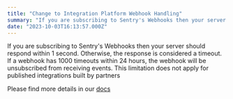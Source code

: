 ```yaml
---
title: "Change to Integration Platform Webhook Handling"
summary: "If you are subscribing to Sentry's Webhooks then your server should respond within 1 second. Otherwise, the response is considered a timeout. If a webhook..."
date: "2023-10-03T16:13:57.000Z"
---
```


  If you are subscribing to Sentry's Webhooks then your server should respond within 1 second. Otherwise, the response is considered a timeout. If a webhook has 1000 timeouts within 24 hours, the webhook will be unsubscribed from receiving events. This limitation does not apply for published integrations built by partners

Please find more details in our [docs](https://docs.sentry.io/product/integrations/integration-platform/webhooks/)

